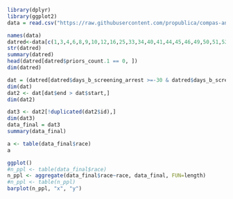 

```R
library(dplyr)
library(ggplot2)
data = read.csv("https://raw.githubusercontent.com/propublica/compas-analysis/master/compas-scores-two-years.csv")
```


```R
names(data)
datred<-data[c(1,3,4,6,8,9,10,12,16,25,33,34,40,41,44,45,46,49,50,51,52,53)]
str(datred)
summary(datred)
head(datred[datred$priors_count.1 == 0, ])
dim(datred)
```

```R
dat = (datred[datred$days_b_screening_arrest >=-30 & datred$days_b_screening_arrest <=30 , ])
dim(dat)
dat2 <- dat[dat$end > dat$start,]
dim(dat2)
```

```R
dat3 <- dat2[!duplicated(dat2$id),]
dim(dat3)
data_final = dat3
summary(data_final)
```

```R
a <- table(data_final$race)
a
```


```R
ggplot()
#n_ppl <- table(data_final$race)
n_ppl <- aggregate(data_final$race~race, data_final, FUN=length)
#n_ppl <- table(n_ppl)
barplot(n_ppl, "x", "y")
```




























